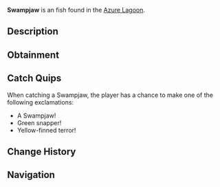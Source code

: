 {{FishInfobox
|image          = Swampjaw.png
|rarity         = Unusual
|sea            = Second Sea
|location       = [[Azure Lagoon]]
|sublocation    = 
|sources        = Fishing Rod
|radar_location = 
|prog_speed     = -32
|xp             = 95
|weather        = Rain
|time           = Night
|season         = Autumn
|bait           = Insect
|base_weight    = 120
|base_value     = 200
|weight_range   = 72
|base_chance    = 75
|base_resil     = 28
}}
'''Swampjaw''' is an {{Rarity|Unusual}} fish found in the [[Azure Lagoon]].

== Description ==
{{Description|A long, dark green fish with yellow fins, its jaws snapping in the swamp.|Bestiary Entry}}

== Obtainment ==
{{Description|It lurks where the rain feeds the gloom.|Bestiary Hint}}
{{Fish Availability|
Azure Lagoon
|top_rods      = 
Free Spirit Rod\258268.13\130540.12;
Leviathan's Fang Rod\248811.55\229470.93;
Trident Rod\240989.28\230843.05;
Azure Of Lagoon\202341.13\144985.09;
Egg Rod\169181.12\157720.36;
Plastic Rod\130194.82\130194.82;
Fischer's Rod\134985.89\131075.04;
Lucky Rod\129146.26\134449.03;
No-Life Rod\164319.82\150988.7;
Verdant Shear Rod\161926.48\150074.27;
Candy Cane Rod\115094.59\111121.76;
Blazebringer Rod\154499.01\142489.48;
Seraphic Rod\141474.55\135518.14;
Ethereal Prism Rod\140396.9\120957.93;
Challenger's Rod\132663.69\121198.8;
Rod Of The Forgotten Fang\128247.13\122467.68;
Depthseeker Rod\124462.82\118692.37;
Rod Of The Exalted One\121830.26\113533.49;
Avalanche Rod\114476.9\109297.51;
Rod Of The Depths\113605.75\103969.25;
Volcanic Rod\111813.64\104304.51;
Zeus Rod\111640.51\104143.01;
Steady Rod\101166.32\97627.51
|recommended   = Free Spirit Rod
}}

== Catch Quips ==
When catching a Swampjaw, the player has a chance to make one of the following exclamations:
* A Swampjaw!
* Green snapper!
* Yellow-finned terror!

== Change History ==
{{Change History|{{subst:Current Version}}}}

== Navigation ==
{{Fish Navbox|Azure Lagoon}}